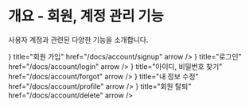 
# 개요 - 회원, 계정 관리 기능

<p className="text-lg text-gray-600 mt-2">사용자 계정과 관련된 다양한 기능을 소개합니다.</p>

<div className="flex flex-col gap-4 mt-10 max-w-[50%]">
  <Cards.Card
      icon={<Box/>}
      title="회원 가입"
      href="/docs/account/signup"
      arrow
  />
  <Cards.Card
      icon={<Box/>}
      title="로그인"
      href="/docs/account/login"
      arrow
  />
  <Cards.Card
      icon={<Box/>}
      title="아이디, 비밀번호 찾기"
      href="/docs/account/forgot"
      arrow
  />
  <Cards.Card
      icon={<Box/>}
      title="내 정보 수정"
      href="/docs/account/profile"
      arrow
  />
  <Cards.Card
      icon={<Box/>}
      title="회원 탈퇴"
      href="/docs/account/delete"
      arrow
  />
</div>